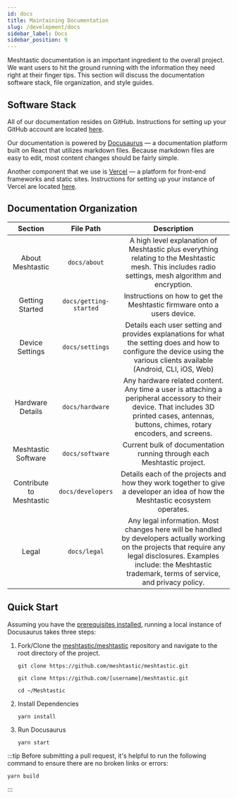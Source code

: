 ```yaml
---
id: docs
title: Maintaining Documentation
slug: /development/docs
sidebar_label: Docs
sidebar_position: 9
---
```


Meshtastic documentation is an important ingredient to the overall project. We want users to hit the ground running with the information they need right at their finger tips. This section will discuss the documentation software stack, file organization, and style guides.

## Software Stack

All of our documentation resides on GitHub. Instructions for setting up your GitHub account are located [here](/docs/development/reference/github).

Our documentation is powered by [Docusaurus](https://docusaurus.io) — a documentation platform built on React that utilizes markdown files. Because markdown files are easy to edit, most content changes should be fairly simple.

Another component that we use is [Vercel](https://vercel.com) — a platform for front-end frameworks and static sites. Instructions for setting up your instance of Vercel are located [here](/docs/development/documentation/publish#publish-to-vercel).

## Documentation Organization

|         Section          |        File Path        |                                                                                                          Description                                                                                                          |
| :----------------------: | :---------------------: | :---------------------------------------------------------------------------------------------------------------------------------------------------------------------------------------------------------------------------: |
|     About Meshtastic     |      `docs/about`       |                             A high level explanation of Meshtastic plus everything relating to the Meshtastic mesh.  This includes radio settings, mesh algorithm and encryption.                                             |
|     Getting Started      |  `docs/getting-started` |                                                                      Instructions on how to get the Meshtastic firmware onto a users device.                                                                                  |
|      Device Settings     |     `docs/settings`     |                          Details each user setting and provides explanations for what the setting does and how to configure the device using the various clients available (Android, CLI, iOS, Web)                           |
|     Hardware Details     |     `docs/hardware`     |                  Any hardware related content. Any time a user is attaching a peripheral accessory to their device. That includes 3D printed cases, antennas, buttons, chimes, rotary encoders, and screens.                  |
|   Meshtastic Software    |     `docs/software`     |                                                                       Current bulk of documentation running through each Meshtastic project.                                                                                  |
| Contribute to Meshtastic |    `docs/developers`    |                                                 Details each of the projects and how they work together to give a developer an idea of how the Meshtastic ecosystem operates.                                                 |
|          Legal           |      `docs/legal`       | Any legal information. Most changes here will be handled by developers actually working on the projects that require any legal disclosures. Examples include: the Meshtastic trademark, terms of service, and privacy policy. |

## Quick Start

Assuming you have the [prerequisites installed](/docs/development/documentation/local-dev#prerequisites), running a local instance of Docusaurus takes three steps:

1.  Fork/Clone the [meshtastic/meshtastic](https://github.com/meshtastic/meshtastic) repository and navigate to the root directory of the project.

    ```shell title="Clone the project"
    git clone https://github.com/meshtastic/meshtastic.git
    ```

    ```shell title="Clone fork of the project"
    git clone https://github.com/[username]/meshtastic.git
    ```

    ```shell title="Change Directory"
    cd ~/Meshtastic
    ```

2.  Install Dependencies

    ```shell title="Install dependencies using Yarn"
    yarn install
    ```

3.  Run Docusaurus

    ```shell title="Run node.js server"
    yarn start
    ```

:::tip
Before submitting a pull request, it's helpful to run the following command to ensure there are no broken links or errors:

```shell title="Build Project"
yarn build
```

:::
